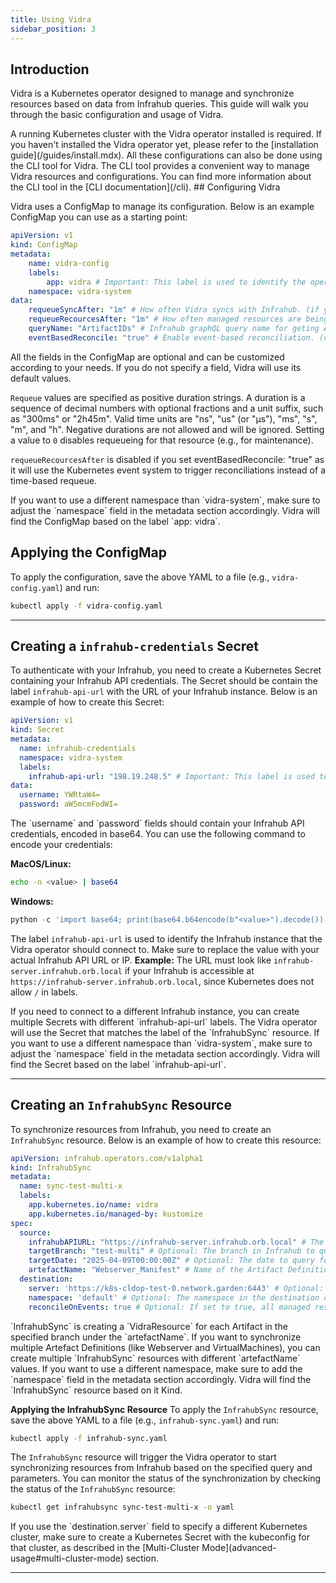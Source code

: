 ```yaml
---
title: Using Vidra
sidebar_position: 3
---
```


## Introduction

Vidra is a Kubernetes operator designed to manage and synchronize resources based on data from Infrahub queries. This guide will walk you through the basic configuration and usage of Vidra.

<Admonition type="warning" title="Warning">
A running Kubernetes cluster with the Vidra operator installed is required. If you haven't installed the Vidra operator yet, please refer to the [installation guide](/guides/install.mdx).
</Admonition>
<Admonition type="note" title="Note">
All these configurations can also be done using the CLI tool for Vidra. The CLI tool provides a convenient way to manage Vidra resources and configurations. You can find more information about the CLI tool in the [CLI documentation](/cli).
</Admonition>
## Configuring Vidra

Vidra uses a ConfigMap to manage its configuration. Below is an example ConfigMap you can use as a starting point:

```yaml
apiVersion: v1
kind: ConfigMap
metadata:
    name: vidra-config
    labels:
        app: vidra # Important: This label is used to identify the operator's resources.
    namespace: vidra-system
data:
    requeueSyncAfter: "1m" # How often Vidra syncs with Infrahub. (if you do not want to use the default value of 1 minute)
    requeueRecourcesAfter: "1m" # How often managed resources are being reconciled. (if you do not want to use the default value of 10 minutes)
    queryName: "ArtifactIDs" # Infrahub graphQL query name for geting Artifact IDs. (if you do not want to use the default value of "ArtifactIDs")
    eventBasedReconcile: "true" # Enable event-based reconciliation. (default is false)
```
<Admonition type="note" title="Note">
All the fields in the ConfigMap are optional and can be customized according to your needs. If you do not specify a field, Vidra will use its default values.
</Admonition>

`Requeue` values are specified as positive duration strings. A duration is a sequence of decimal numbers with optional fractions and a unit suffix, such as "300ms" or "2h45m". Valid time units are "ns", "us" (or "µs"), "ms", "s", "m", and "h". Negative durations are not allowed and will be ignored. Setting a value to `0` disables requeueing for that resource (e.g., for maintenance).

`requeueRecourcesAfter` is disabled if you set eventBasedReconcile: "true" as it will use the Kubernetes event system to trigger reconciliations instead of a time-based requeue.


<Admonition type="note" title="Note">
If you want to use a different namespace than `vidra-system`, make sure to adjust the `namespace` field in the metadata section accordingly. Vidra will find the ConfigMap based on the label `app: vidra`.  
</Admonition>

## Applying the ConfigMap

To apply the configuration, save the above YAML to a file (e.g., `vidra-config.yaml`) and run:

```sh
kubectl apply -f vidra-config.yaml
```

---

## Creating a `infrahub-credentials` Secret
To authenticate with your Infrahub, you need to create a Kubernetes Secret containing your Infrahub API credentials. The Secret should be contain the label `infrahub-api-url` with the URL of your Infrahub instance. Below is an example of how to create this Secret:

```yaml
apiVersion: v1
kind: Secret
metadata:
  name: infrahub-credentials
  namespace: vidra-system
  labels:
    infrahub-api-url: "198.19.248.5" # Important: This label is used to identify the operator's resources.
data:
  username: YWRtaW4=
  password: aW5mcmFodWI=
```

<Admonition type="note" title="Note">
The `username` and `password` fields should contain your Infrahub API credentials, encoded in base64. You can use the following command to encode your credentials:

**MacOS/Linux:**
```sh
echo -n <value> | base64
```
**Windows:**
```Python
python -c 'import base64; print(base64.b64encode(b"<value>").decode())' 
```
</Admonition>

The label `infrahub-api-url` is used to identify the Infrahub instance that the Vidra operator should connect to. Make sure to replace the value with your actual Infrahub API URL or IP. 
**Example:** The URL must look like `infrahub-server.infrahub.orb.local` if your Infrahub is accessible at `https://infrahub-server.infrahub.orb.local`, since Kubernetes does not allow `/` in labels.

<Admonition type="note" title="Note">
If you need to connect to a different Infrahub instance, you can create multiple Secrets with different `infrahub-api-url` labels. The Vidra operator will use the Secret that matches the label of the `InfrahubSync` resource.
</Admonition>

<Admonition type="note" title="Note">
If you want to use a different namespace than `vidra-system`, make sure to adjust the `namespace` field in the metadata section accordingly. Vidra will find the Secret based on the label `infrahub-api-url`.
</Admonition>

---

## Creating an `InfrahubSync` Resource
To synchronize resources from Infrahub, you need to create an `InfrahubSync` resource. Below is an example of how to create this resource:

```yaml
apiVersion: infrahub.operators.com/v1alpha1
kind: InfrahubSync
metadata:
  name: sync-test-multi-x
  labels:
    app.kubernetes.io/name: vidra
    app.kubernetes.io/managed-by: kustomize
spec:
  source:
    infrahubAPIURL: "https://infrahub-server.infrahub.orb.local" # The URL of your Infrahub instance.
    targetBranch: "test-multi" # Optional: The branch in Infrahub to query for Artifacts.
    targetDate: "2025-04-09T00:00:00Z" # Optional: The date to query for Artifacts. If not set, the latest branch is used.
    artefactName: "Webserver_Manifest" # Name of the Artifact Definition in Infrahub to query for Artifacts containing k8s manifests.
  destination:
    server: 'https://k8s-cldop-test-0.network.garden:6443' # Optional: The URL of the Kubernetes cluster where the resources should be applied (Multi-cluster mode). If set to "https://kubernetes.default.svc" or not set at all, the current cluster is used. 
    namespace: 'default' # Optional: The namespace in the destination cluster which is used as fallback if the managed resources do not have a namespace defined. If not set, the default namespace is used.
    reconcileOnEvents: true # Optional: If set to true, all managed resources in this sync will be reconciled on events (e.g., creation, update, deletion) instead of a time-based requeue. Default is false.
```
<Admonition type="note" title="Note">
`InfrahubSync` is creating a `VidraResource` for each Artifact in the specified branch under the `artefactName`. If you want to synchronize multiple Artefact Definitions (like Webserver and VirtualMachines), you can create multiple `InfrahubSync` resources with different `artefactName` values.
</Admonition>

<Admonition type="note" title="Note">
If you want to use a different namespace, make sure to add the `namespace` field in the metadata section accordingly. Vidra will find the `InfrahubSync` resource based on it Kind.
</Admonition>


**Applying the InfrahubSync Resource**
To apply the `InfrahubSync` resource, save the above YAML to a file (e.g., `infrahub-sync.yaml`) and run:

```sh
kubectl apply -f infrahub-sync.yaml
```


The `InfrahubSync` resource will trigger the Vidra operator to start synchronizing resources from Infrahub based on the specified query and parameters. You can monitor the status of the synchronization by checking the status of the `InfrahubSync` resource:

```sh
kubectl get infrahubsync sync-test-multi-x -o yaml
```

<Admonition type="note" title="Note">
If you use the `destination.server` field to specify a different Kubernetes cluster, make sure to create a Kubernetes Secret with the kubeconfig for that cluster, as described in the [Multi-Cluster Mode](advanced-usage#multi-cluster-mode) section.
</Admonition>


---

